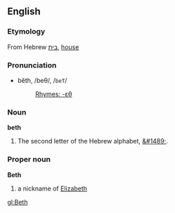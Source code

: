 ==English==
===Etymology===
From Hebrew [[בית]], [[house]]

===Pronunciation===
*bĕth, /beθ/, /<tt>beT</tt>/
*:[[Rhymes:English:-ɛθ|Rhymes: -ɛθ]]

===Noun===

'''beth'''

# The second letter of the Hebrew alphabet, [[&#1489;]].

===Proper noun===
'''Beth'''

# a nickname of [[Elizabeth]]

[[gl:Beth]]